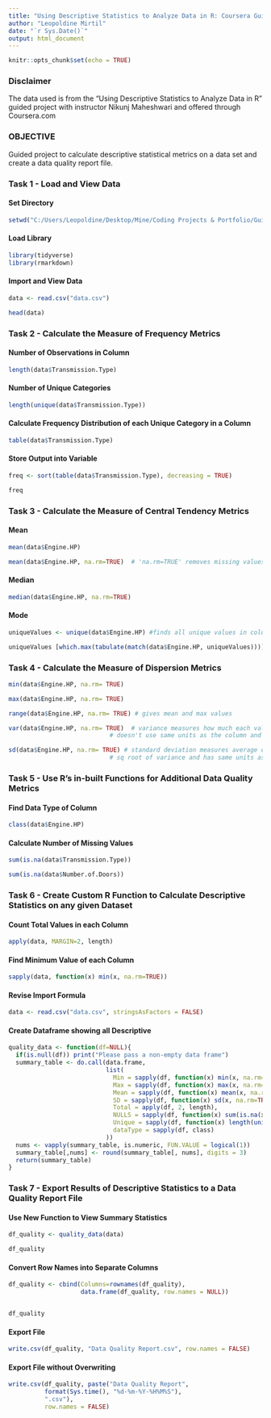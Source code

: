 ---
title: "Using Descriptive Statistics to Analyze Data in R: Coursera Guided Project"
author: "Leopoldine Mirtil"
date: "`r Sys.Date()`"
output: html_document
---

```{r setup, include=FALSE}
knitr::opts_chunk$set(echo = TRUE)
```

### Disclaimer

The data used is from the "Using Descriptive Statistics to Analyze Data in R" guided project with instructor Nikunj Maheshwari and offered through Coursera.com 

### OBJECTIVE

Guided project to calculate descriptive statistical metrics on a data set and create a data quality report file.

### Task 1 - Load and View Data

#### Set Directory 

```{r}
setwd("C:/Users/Leopoldine/Desktop/Mine/Coding Projects & Portfolio/Guided Projects/R Guided Project/DescriptiveStatisticsInR")
```


#### Load Library

```{r, message=FALSE}
library(tidyverse)
library(rmarkdown)
```


#### Import and View Data

```{r}
data <- read.csv("data.csv")

head(data)
```


### Task 2 - Calculate the Measure of Frequency Metrics

#### Number of Observations in Column

```{r}
length(data$Transmission.Type)
```


#### Number of Unique Categories
 
```{r}
length(unique(data$Transmission.Type))   
```


#### Calculate Frequency Distribution of each Unique Category in a Column 

```{r}
table(data$Transmission.Type)
```


#### Store Output into Variable

```{r}
freq <- sort(table(data$Transmission.Type), decreasing = TRUE) 

freq
```


### Task 3 - Calculate the Measure of Central Tendency Metrics 

#### Mean
  
```{r}
mean(data$Engine.HP)   

mean(data$Engine.HP, na.rm=TRUE)  # 'na.rm=TRUE' removes missing values 
```


#### Median

```{r}
median(data$Engine.HP, na.rm=TRUE) 
```


#### Mode

```{r}
uniqueValues <- unique(data$Engine.HP) #finds all unique values in column and store it in variable

uniqueValues [which.max(tabulate(match(data$Engine.HP, uniqueValues)))]  
```


### Task 4 - Calculate the Measure of Dispersion Metrics 

```{r}
min(data$Engine.HP, na.rm= TRUE)  

max(data$Engine.HP, na.rm= TRUE)  

range(data$Engine.HP, na.rm= TRUE) # gives mean and max values 

var(data$Engine.HP, na.rm= TRUE)  # variance measures how much each value is varying/deviating from mean
                            # doesn't use same units as the column and is not interpretable as a result

sd(data$Engine.HP, na.rm= TRUE) # standard deviation measures average deviation off each value of mean
                            # sq root of variance and has same units as the column
```


### Task 5 - Use R’s in-built Functions for Additional Data Quality Metrics

#### Find Data Type of Column

```{r}
class(data$Engine.HP) 
```

#### Calculate Number of Missing Values

```{r}
sum(is.na(data$Transmission.Type)) 

sum(is.na(data$Number.of.Doors))
```


### Task 6 - Create Custom R Function to Calculate Descriptive Statistics on any given Dataset 

#### Count Total Values in each Column
 
```{r}
apply(data, MARGIN=2, length)
```


#### Find Minimum Value of each Column

```{r}
sapply(data, function(x) min(x, na.rm=TRUE)) 
```


#### Revise Import Formula

```{r}
data <- read.csv("data.csv", stringsAsFactors = FALSE) 
```

#### Create Dataframe showing all Descriptive 

```{r}
quality_data <- function(df=NULL){
  if(is.null(df)) print("Please pass a non-empty data frame")
  summary_table <- do.call(data.frame, 
                           list(
                             Min = sapply(df, function(x) min(x, na.rm=TRUE)),
                             Max = sapply(df, function(x) max(x, na.rm=TRUE)),
                             Mean = sapply(df, function(x) mean(x, na.rm=TRUE)),
                             SD = sapply(df, function(x) sd(x, na.rm=TRUE)),
                             Total = apply(df, 2, length),
                             NULLS = sapply(df, function(x) sum(is.na(x))),
                             Unique = sapply(df, function(x) length(unique(x))),
                             dataType = sapply(df, class)
                           ))
  nums <- vapply(summary_table, is.numeric, FUN.VALUE = logical(1))
  summary_table[,nums] <- round(summary_table[, nums], digits = 3)
  return(summary_table)
}
```


### Task 7 - Export Results of Descriptive Statistics to a Data Quality Report File 

#### Use New Function to View Summary Statistics

```{r, warning=FALSE, message=FALSE, error=FALSE}
df_quality <- quality_data(data)

df_quality 
```

#### Convert Row Names into Separate Columns

```{r, warning=FALSE, message=FALSE}
df_quality <- cbind(Columns=rownames(df_quality), 
                    data.frame(df_quality, row.names = NULL))  


df_quality 
```

#### Export File

```{r}
write.csv(df_quality, "Data Quality Report.csv", row.names = FALSE)
```

#### Export File without Overwriting

```{r}
write.csv(df_quality, paste("Data Quality Report",
          format(Sys.time(), "%d-%m-%Y-%H%M%S"),
          ".csv"), 
          row.names = FALSE)
```
